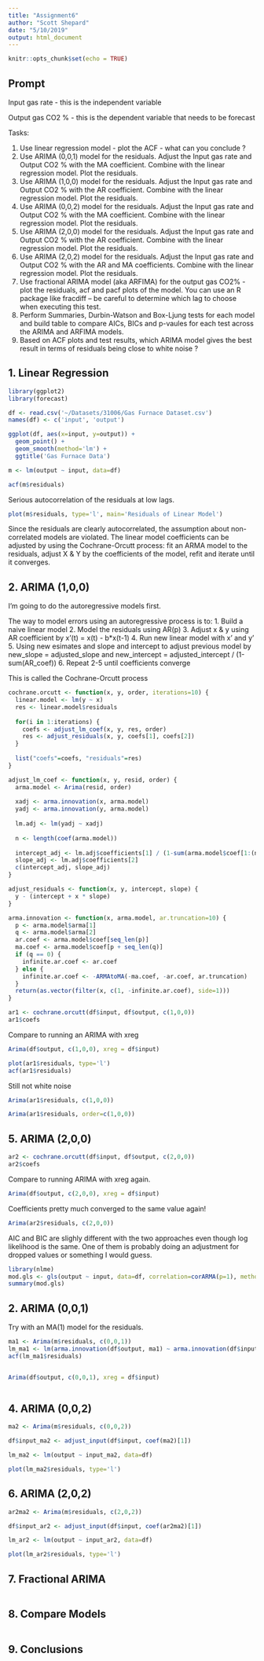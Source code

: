 ```yaml
---
title: "Assignment6"
author: "Scott Shepard"
date: "5/10/2019"
output: html_document
---
```


```r
knitr::opts_chunk$set(echo = TRUE)
```

## Prompt

Input gas rate - this is the independent variable

Output gas CO2 % - this is the dependent variable that needs to be forecast

Tasks:

1. Use linear regression model - plot the ACF - what can you conclude ?
2. Use ARIMA (0,0,1) model for the residuals. Adjust the Input gas rate and Output CO2 % with the MA coefficient. Combine with the linear regression model. Plot the residuals.
3. Use ARIMA (1,0,0) model for the residuals. Adjust the Input gas rate and Output CO2 % with the AR coefficient. Combine with the linear regression model. Plot the residuals.
4. Use ARIMA (0,0,2) model for the residuals. Adjust the Input gas rate and Output CO2 % with the MA coefficient. Combine with the linear regression model. Plot the residuals.
5. Use ARIMA (2,0,0) model for the residuals. Adjust the Input gas rate and Output CO2 % with the AR coefficient. Combine with the linear regression model. Plot the residuals.
6. Use ARIMA (2,0,2) model for the residuals. Adjust the Input gas rate and Output CO2 % with the AR and MA coefficients. Combine with the linear regression model. Plot the residuals.
7. Use fractional ARIMA model (aka ARFIMA) for the output gas CO2% - plot the residuals, acf and pacf plots of the model. You can use an R package like fracdiff – be careful to determine which lag to choose when executing this test.
8. Perform  Summaries,  Durbin-Watson and Box-Ljung tests for each model and build table to compare AICs, BICs and p-vaules for each test across the ARIMA and ARFIMA models.
9. Based on ACF plots and test results, which ARIMA model gives the best result in terms of residuals being close to white noise ?

## 1. Linear Regression

```r
library(ggplot2)
library(forecast)

df <- read.csv('~/Datasets/31006/Gas Furnace Dataset.csv')
names(df) <- c('input', 'output')

ggplot(df, aes(x=input, y=output)) + 
  geom_point() + 
  geom_smooth(method='lm') + 
  ggtitle('Gas Furnace Data')
```


```r
m <- lm(output ~ input, data=df)

acf(m$residuals)
```

Serious autocorrelation of the residuals at low lags.

```r
plot(m$residuals, type='l', main='Residuals of Linear Model')
```

Since the residuals are clearly autocorrelated, the assumption about 
non-correlated models are violated. The linear model coefficients can be
adjusted by using the Cochrane-Orcutt process: fit an ARMA model to the 
residuals, adjust X & Y by the coefficients of the model, refit and iterate
until it converges.

## 2. ARIMA (1,0,0)

I'm going to do the autoregressive models first.

The way to model errors using an autoregressive process is to:
  1. Build a naive linear model
  2. Model the residuals using AR(p)
  3. Adjust x & y using AR coefficient by x'(t) = x(t) - b*x(t-1)
  4. Run new linear model with x' and y'
  5. Using new esimates and slope and intercept to adjust previous model by
  new_slope = adjusted_slope and new_intercept = adjusted_intercept / (1-sum(AR_coef))
  6. Repeat 2-5 until coefficients converge

This is called the Cochrane-Orcutt process

```r
cochrane.orcutt <- function(x, y, order, iterations=10) {
  linear.model <- lm(y ~ x)
  res <- linear.model$residuals
  
  for(i in 1:iterations) {
    coefs <- adjust_lm_coef(x, y, res, order)
    res <- adjust_residuals(x, y, coefs[1], coefs[2])
  }
  
  list("coefs"=coefs, "residuals"=res)
}

adjust_lm_coef <- function(x, y, resid, order) {
  arma.model <- Arima(resid, order)
  
  xadj <- arma.innovation(x, arma.model)
  yadj <- arma.innovation(y, arma.model)
  
  lm.adj <- lm(yadj ~ xadj)
  
  n <- length(coef(arma.model))
  
  intercept_adj <- lm.adj$coefficients[1] / (1-sum(arma.model$coef[1:(n-1)]))
  slope_adj <- lm.adj$coefficients[2]
  c(intercept_adj, slope_adj)
}

adjust_residuals <- function(x, y, intercept, slope) {
  y - (intercept + x * slope)
}

arma.innovation <- function(x, arma.model, ar.truncation=10) {
  p <- arma.model$arma[1]
  q <- arma.model$arma[2]
  ar.coef <- arma.model$coef[seq_len(p)]
  ma.coef <- arma.model$coef[p + seq_len(q)]
  if (q == 0) {
    infinite.ar.coef <- ar.coef
  } else {
    infinite.ar.coef <- -ARMAtoMA(-ma.coef, -ar.coef, ar.truncation)
  }
  return(as.vector(filter(x, c(1, -infinite.ar.coef), side=1)))
}
```

```r
ar1 <- cochrane.orcutt(df$input, df$output, c(1,0,0))
ar1$coefs
```

Compare to running an ARIMA with xreg

```r
Arima(df$output, c(1,0,0), xreg = df$input)
```

```r
plot(ar1$residuals, type='l')
acf(ar1$residuals)
```

Still not white noise

```r
Arima(ar1$residuals, c(1,0,0))
```

```r
Arima(ar1$residuals, order=c(1,0,0))
```

## 5. ARIMA (2,0,0)

```r
ar2 <- cochrane.orcutt(df$input, df$output, c(2,0,0))
ar2$coefs
```

Compare to running ARIMA with xreg again.

```r
Arima(df$output, c(2,0,0), xreg = df$input)
```

Coefficients pretty much converged to the same value again!

```r
Arima(ar2$residuals, c(2,0,0))
```

AIC and BIC are slighly different with the two approaches even though 
log likelihood is the same. One of them is probably doing an adjustment for 
dropped values or something I would guess.

```r
library(nlme)
mod.gls <- gls(output ~ input, data=df, correlation=corARMA(p=1), method="ML")
summary(mod.gls)
```

## 2. ARIMA (0,0,1) 

Try with an MA(1) model for the residuals.

```r
ma1 <- Arima(m$residuals, c(0,0,1))
lm_ma1 <- lm(arma.innovation(df$output, ma1) ~ arma.innovation(df$input, ma1))
acf(lm_ma1$residuals)
```

```r

```

```r
Arima(df$output, c(0,0,1), xreg = df$input)
```


```r

```

## 4. ARIMA (0,0,2)

```r
ma2 <- Arima(m$residuals, c(0,0,2))

df$input_ma2 <- adjust_input(df$input, coef(ma2)[1])

lm_ma2 <- lm(output ~ input_ma2, data=df)

plot(lm_ma2$residuals, type='l')
```

## 6. ARIMA (2,0,2)

```r
ar2ma2 <- Arima(m$residuals, c(2,0,2))

df$input_ar2 <- adjust_input(df$input, coef(ar2ma2)[1])

lm_ar2 <- lm(output ~ input_ar2, data=df)

plot(lm_ar2$residuals, type='l')
```

## 7. Fractional ARIMA

```r

```

## 8. Compare Models

```r

```

## 9. Conclusions

```r

```
